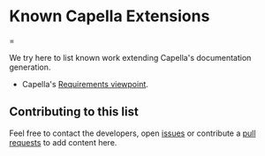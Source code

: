 = Known Capella Extensions ==

We try here to list known work extending Capella's documentation generation.

* Capella's [https://github.com/eclipse/capella-requirements-vp/tree/master/plugins/org.polarsys.kitalpha.vp.requirements.docgen Requirements viewpoint].

== Contributing to this list ==

Feel free to contact the developers, open [https://github.com/eclipse/capella-xhtml-docgen/issues issues] or contribute a [https://github.com/eclipse/capella-xhtml-docgen/pulls pull requests] to add content here.